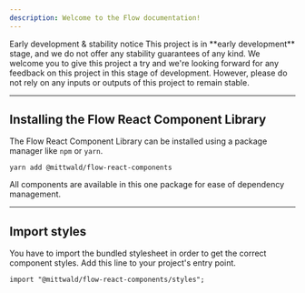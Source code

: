 ```yaml
---
description: Welcome to the Flow documentation!
---
```


<InlineAlert>
  <Heading>Early development & stability notice</Heading>
  <Content>
    This project is in **early development** stage, and we do not offer any
    stability guarantees of any kind. We welcome you to give this project a try
    and we're looking forward for any feedback on this project in this stage of
    development. However, please do not rely on any inputs or outputs of this
    project to remain stable.
  </Content>
</InlineAlert>

---

## Installing the Flow React Component Library

The Flow React Component Library can be installed using a package manager like
`npm` or `yarn`.

```shell
yarn add @mittwald/flow-react-components
```

All components are available in this one package for ease of dependency
management.

---

## Import styles

You have to import the bundled stylesheet in order to get the correct component
styles. Add this line to your project's entry point.

```
import "@mittwald/flow-react-components/styles";
```
